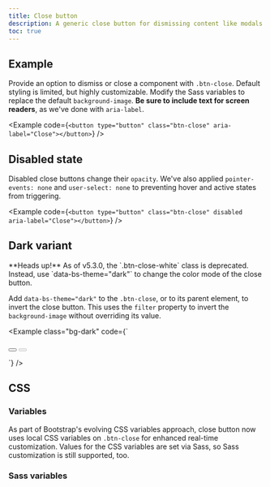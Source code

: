```yaml
---
title: Close button
description: A generic close button for dismissing content like modals and alerts.
toc: true
---
```


## Example

Provide an option to dismiss or close a component with `.btn-close`. Default styling is limited, but highly customizable. Modify the Sass variables to replace the default `background-image`. **Be sure to include text for screen readers**, as we've done with `aria-label`.

<Example code={`<button type="button" class="btn-close" aria-label="Close"></button>`} />

## Disabled state

Disabled close buttons change their `opacity`. We've also applied `pointer-events: none` and `user-select: none` to preventing hover and active states from triggering.

<Example code={`<button type="button" class="btn-close" disabled aria-label="Close"></button>`} />

## Dark variant

<Callout>
**Heads up!** As of v5.3.0, the `.btn-close-white` class is deprecated. Instead, use `data-bs-theme="dark"` to change the color mode of the close button.
</Callout>

Add `data-bs-theme="dark"` to the `.btn-close`, or to its parent element, to invert the close button. This uses the `filter` property to invert the `background-image` without overriding its value.

<Example class="bg-dark" code={`<div data-bs-theme="dark">
  <button type="button" class="btn-close" aria-label="Close"></button>
  <button type="button" class="btn-close" disabled aria-label="Close"></button>
</div>`} />

## CSS

### Variables

<AddedIn version="5.3.0" />

As part of Bootstrap's evolving CSS variables approach, close button now uses local CSS variables on `.btn-close` for enhanced real-time customization. Values for the CSS variables are set via Sass, so Sass customization is still supported, too.

<ScssDocs name="close-css-vars" file="scss/_close.scss" />

### Sass variables

<ScssDocs name="close-variables" file="scss/_variables.scss" />
